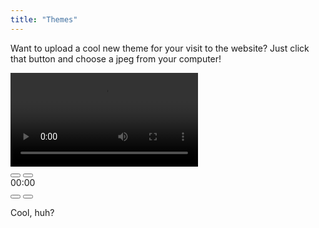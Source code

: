 ```yaml
---
title: "Themes"
---
```


Want to upload a cool new theme for your visit to the website? Just click that button and choose a jpeg from your computer!


```{=html}

<div class="player">
  <video controls>
    <source src="/videos/Agent_Cobra_Original_Sin_Official_Reveal_Trailer.mp4" type="video/mp4" />
    <source src="/videos/Agent_Cobra_Original_Sin_Official_Reveal_Trailer.webm" type="video/webm" />
  </video>
<div class="controls">
    <button class="play" data-icon="P" aria-label="play pause toggle"></button>
    <button class="stop" data-icon="S" aria-label="stop"></button>
    <div class="timer">
      <div></div>
      <span aria-label="timer">00:00</span>
    </div>
    <button class="rwd" data-icon="B" aria-label="rewind"></button>
    <button class="fwd" data-icon="F" aria-label="fast forward"></button>
  </div>
</div>

```


Cool, huh?


